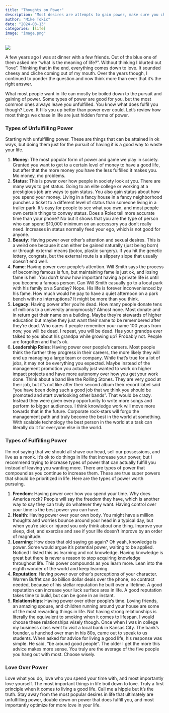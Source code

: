 ```yaml
---
title: "Thoughts on Power"
description: "Most desires are attempts to gain power, make sure you choose the right kind"
author: "Mike Tokic"
date: "2024-03-13"
categories: [life]
image: "image.png"
---
```


![](./image.png)

A few years ago I was at dinner with a few friends. Out of the blue one of them asked me "what is the meaning of life?". Without thinking I blurted out "love". Thinking that in the end, everything comes down to love. It sounded cheesy and cliche coming out of my mouth. Over the years though, I continued to ponder the question and now think more than ever that it's the right answer. 

What most people want in life can mostly be boiled down to the pursuit and gaining of power. Some types of power are good for you, but the most common ones always leave you unfulfilled. You know what does fulfil you though? Love. It fills you up better than power ever could. Let's review how most things we chase in life are just hidden forms of power.

### Types of Unfulfilling Power

Starting with unfulfilling power. These are things that can be attained in ok ways, but doing them just for the pursuit of having it is a good way to waste your life. 

1. **Money**: The most popular form of power and game we play in society. Granted you want to get to a certain level of money to have a good life, but after that the more money you have the less fulfilled it makes you. Mo money, mo problems.
2. **Status**: This is power over how people in society look at you. There are many ways to get status. Going to an elite college or working at a prestigious job are ways to gain status. You also gain status about how you spend your money. Living in a fancy house in a fancy neighborhood punches a ticket to a different level of status than someone living in a trailer park. It's easy for people to see what you own, and most people own certain things to convey status. Does a Rolex tell more accurate time than your phone? No but it shows that you are the type of person who can spend $10,000 minimum on an accessory you don't really need. Increases in status normally feed your ego, which is not good for anyone. 
3. **Beauty**: Having power over other's attention and sexual desires. This is a weird one because it can either be gained naturally (just being born) or through external means (botox, plastic surgery). If you hit the genetic lottery, congrats, but the external route is a slippery slope that usually doesn't end well.
4. **Fame**: Having power over people's attention. Will Smith says the process of becoming famous is fun, but maintaining fame is just ok, and losing fame is hell. You don't know how important having a private life is until you become a famous person. Can Will Smith casually go to a local park with his family on a Sunday? Nope. His life is forever inconvenienced by his fame. How much would he pay to have a quiet afternoon on a park bench with no interruptions? It might be more than you think.
5. **Legacy**: Having power after you're dead. How many people donate tens of millions to a university anonymously? Almost none. Most donate and in return get their name on a building. Maybe they're stewards of higher education but maybe they just want their name to be remembered after they're dead. Who cares if people remember your name 100 years from now, you will be dead. I repeat, you will be dead. Has your grandpa ever talked to you about his grandpa while growing up? Probably not. People are forgotten and that's ok. 
6. **Leadership Roles**: Having power over people's careers. Most people think the further they progress in their careers, the more likely they will end up managing a large team or company. While that's true for a lot of jobs, it may not be everything you expected. Maybe instead of the management promotion you actually just wanted to work on higher impact projects and have more autonomy over how you get your work done. Think about a band like the Rolling Stones. They are very good at their job, but it's not like after their second album their record label said "you have been doing such a good job that we think you should be promoted and start overlooking other bands". That would be crazy. Instead they were given every opportunity to write more songs and perform to bigger audiences. I think knowledge work will move more towards that in the future. Corporate rock-stars will forgo the management path and truly become the best in the world at something. With scalable technology the best person in the world at a task can literally do it for everyone else in the world. 

### Types of Fulfilling Power

I'm not saying that we should all shave our head, sell our possessions, and live as a monk. It's ok to do things in life that increase your power, but I recommend trying to increase types of power that can actually fulfill you instead of leaving you wanting more. There are types of power that compound as you continue to increase them. These are true super powers that should be prioritized in life. Here are the types of power worth pursuing.

1. **Freedom**: Having power over how you spend your time. Why does America rock? People will say the freedom they have, which is another way to say they can truly do whatever they want. Having control over your time is the best power you can have. 
2. **Health**: Having power over your own body. You might have a million thoughts and worries bounce around your head in a typical day, but when you're sick or injured you only think about one thing. Improve your sleep, diet, and exercise and see if your life doesn't improve by an order of magnitude.
3. **Learning**: How does that old saying go again? Oh yeah, knowledge is power. Some would argue it's potential power, waiting to be applied. Noticed I listed this as learning and not knowledge. Having knowledge is great but there is never a reason to stop acquiring knowledge throughout life. This power compounds as you learn more. Lean into the eighth wonder of the world and keep learning.
4. **Reputation**: Having power over other's perceptions of your character. Warren Buffet can do billion dollar deals over the phone, no contract needed, because of his stellar reputation he built over a lifetime. A good reputation can increase your luck surface area in life. A good reputation takes time to build, but can be gone in an instant.  
5. **Relationships**: Having power over other people's time. Loving friends, an amazing spouse, and children running around your house are some of the most rewarding things in life. Not having strong relationships is literally the equivalent to smoking when it comes to lifespan. I would choose these relationships wisely though. Once when I was in college my business class went to visit a local bank in Kansas City. The bank's founder, a hunched over man in his 80s, came out to speak to us students. When asked for advice for living a good life, his response was simple. He said, "be around good people". The older I get the more this advice makes more sense. You truly are the average of the five people you hang out with most. Choose wisely. 

### Love Over Power

Love what you do, love who you spend your time with, and most importantly love yourself. The most important things in life boil down to love. Truly a first principle when it comes to living a good life. Call me a hippie but it's the truth. Stay away from the most popular desires in life that ultimately are unfulfilling power, double down on power that does fulfill you, and most importantly optimize for more love in your life. 